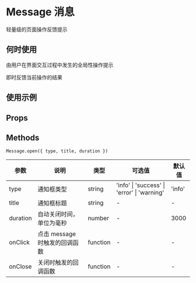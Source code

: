 # Message 消息

轻量级的页面操作反馈提示

## 何时使用

由用户在界面交互过程中发生的全局性操作提示

即时反馈当前操作的结果

## 使用示例

<!-- Inject Stories -->

## Props

<!-- Inject Props -->

## Methods

`Message.open({ type, title, duration })`

| 参数     | 说明                          | 类型     | 可选值                                      | 默认值 |
| -------- | ----------------------------- | -------- | ------------------------------------------- | ------ |
| type     | 通知框类型                    | string   | 'info' \| 'success' \| 'error' \| 'warning' | 'info' |
| title    | 通知框标题                    | string   | -                                           | -      |
| duration | 自动关闭时间，单位为毫秒      | number   | -                                           | 3000   |
| onClick  | 点击 message 时触发的回调函数 | function | -                                           | -      |
| onClose  | 关闭时触发的回调函数          | function | -                                           | -      |
